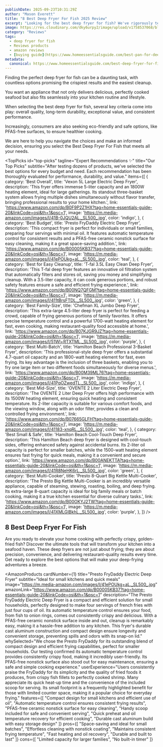```yaml
---
publishDate: 2025-09-23T10:31:29Z
author: "Mason Everett"
title: "8 Best Deep Fryer For Fish 2025 Review"
excerpt: "Looking for the best deep fryer for fish? We've rigorously tested top models to help you find the perfect one for crispy, delicious results every time."
image: https://res.cloudinary.com/dky6urpy2/image/upload/v1758537068/blog_image_1758537067_kuoxc4.webp
category: "Reviews"
tags:
  - deep fryer for fish
  - Reviews products
  - amazon reviews
  - [buying guide](https://www.homeessentialsguide.com/best-pan-for-deep-frying-fish)
metadata:
  canonical: https://www.homeessentialsguide.com/best-deep-fryer-for-fish
---
```



<p>Finding the perfect deep fryer for fish can be a daunting task, with countless options promising the crispiest results and the easiest cleanup.</p>
<p>You want an appliance that not only delivers delicious, perfectly cooked seafood but also fits seamlessly into your kitchen routine and lifestyle.</p>
<p>When selecting the best deep fryer for fish, several key criteria come into play: overall quality, long-term durability, exceptional value, and consistent performance.</p>
<p>Increasingly, consumers are also seeking eco-friendly and safe options, like PFAS-free surfaces, to ensure healthier cooking.</p>
<p>We are here to help you navigate the choices and make an informed decision, ensuring you select the Best Deep Fryer For Fish that meets all your needs.</p>

<TopPicks
  id="top-picks"
  tagline="Expert Recommendations ✨"
  title="Our Top Picks"
  subtitle="After testing dozens of products, we've selected the best options for every budget and need. Each recommendation has been thoroughly evaluated for performance, durability, and value."
  items={[
    {
      category: 'Best Overall',
      title: 'Vexon 5L Large Electric Deep Fryer',
      description: 'This fryer offers immense 5-liter capacity and an 1800W heating element, ideal for large gatherings. Its standout three-basket system allows frying multiple dishes simultaneously without flavor transfer, bringing professional results to your home kitchen.',
      link: 'https://www.amazon.com/dp/B0F9P2Z1HX?tag=home-essentials-guide-20&linkCode=osi&th=1&psc=1',
      image: 'https://m.media-amazon.com/images/I/41B-0JQU2AL._SL500_.jpg',
      color: 'indigo',
    },
    {
      category: 'Best Budget',
      title: 'Presto FryDaddy Electric Deep Fryer',
      description: 'This compact fryer is perfect for individuals or small families, preparing four servings with minimal oil. It features automatic temperature control for consistent results and a PFAS-free ceramic nonstick surface for easy cleaning, making it a great space-saving addition.',
      link: 'https://www.amazon.com/dp/B00005KB37?tag=home-essentials-guide-20&linkCode=osi&th=1&psc=1',
      image: 'https://m.media-amazon.com/images/I/41ePOUkg+aL._SL500_.jpg',
      color: 'teal',
    },
    {
      category: 'Best for Easy Cleanup',
      title: 'T-fal 3.5L Easy Clean Deep Fryer',
      description: 'This T-fal deep fryer features an innovative oil filtration system that automatically filters and stores oil, saving you money and simplifying cleanup. With a 3.5-liter capacity, it can cook generous portions, and robust safety features ensure a safe and efficient frying experience.',
      link: 'https://www.amazon.com/dp/B00NQ7QFGM?tag=home-essentials-guide-20&linkCode=osi&th=1&psc=1',
      image: 'https://m.media-amazon.com/images/I/411tBrsFTDL._SL500_.jpg',
      color: 'green',
    },
    {
      category: 'Best Family-Size',
      title: 'Chefman XL Jumbo Deep Fryer',
      description: 'This extra-large 4.5-liter deep fryer is perfect for feeding a crowd, capable of frying generous portions of family favorites. It offers precise temperature control and a powerful 1700-watt heating element for fast, even cooking, making restaurant-quality food accessible at home.',
      link: 'https://www.amazon.com/dp/B07KJGR9JZ?tag=home-essentials-guide-20&linkCode=osi&th=1&psc=1',
      image: 'https://m.media-amazon.com/images/I/51Wl+RTXTML._SL500_.jpg',
      color: 'purple',
    },
    {
      category: 'Best Multi-Batch',
      title: 'Hamilton Beach Professional 3-Basket Fryer',
      description: 'This professional-style deep fryer offers a substantial 4.7-quart oil capacity and an 1800-watt heating element for fast, even frying. Its key advantage is the inclusion of three baskets, enabling you to fry one large item or two different foods simultaneously for diverse menus.',
      link: 'https://www.amazon.com/dp/B00M39ML76?tag=home-essentials-guide-20&linkCode=osi&th=1&psc=1',
      image: 'https://m.media-amazon.com/images/I/41PqOZwedTL._SL500_.jpg',
      color: 'indigo',
    },
    {
      category: 'Best Mid-Size',
      title: 'OVENTE 2 Liter Electric Deep Fryer',
      description: 'The OVENTE 2 Liter Deep Fryer offers high performance with its 1500W heating element, ensuring quick heating and consistent temperature. Its 2-liter capacity is suitable for various comfort foods, and the viewing window, along with an odor filter, provides a clean and controlled frying environment.',
      link: 'https://www.amazon.com/dp/B07665GLFH?tag=home-essentials-guide-20&linkCode=osi&th=1&psc=1',
      image: 'https://m.media-amazon.com/images/I/41183-xnqRL._SL500_.jpg',
      color: 'teal',
    },
    {
      category: 'Best Small & Safe',
      title: 'Hamilton Beach Cool-Touch Deep Fryer',
      description: 'This Hamilton Beach deep fryer is designed with cool-touch sides, offering enhanced safety against accidental burns. Its 2-liter oil capacity is perfect for smaller batches, while the 1500-watt heating element ensures fast frying for quick meals, making it a convenient and secure option.',
      link: 'https://www.amazon.com/dp/B00ANEKTTA?tag=home-essentials-guide-20&linkCode=osi&th=1&psc=1',
      image: 'https://m.media-amazon.com/images/I/41R8NeHK6rL._SL500_.jpg',
      color: 'green',
    },
    {
      category: 'Best Multi-Cooker',
      title: 'Presto 8-Quart Big Kettle Multi-Cooker',
      description: 'The Presto Big Kettle Multi-Cooker is an incredibly versatile appliance, capable of steaming, stewing, roasting, boiling, and deep frying. Its extra-large 8-quart capacity is ideal for big family meals or batch cooking, making it a true kitchen essential for diverse culinary tasks.',
      link: 'https://www.amazon.com/dp/B00OKYJ2TW?tag=home-essentials-guide-20&linkCode=osi&th=1&psc=1',
      image: 'https://m.media-amazon.com/images/I/41XMLGIBkhL._SL500_.jpg',
      color: 'purple',
    },
  ]}
/>

## 8 Best Deep Fryer For Fish

Are you ready to elevate your home cooking with perfectly crispy, golden-fried fish? Discover the ultimate tools that will transform your kitchen into a seafood haven. These deep fryers are not just about frying; they are about precision, convenience, and delivering restaurant-quality results every time. Get ready to explore the best options that will make your deep-frying adventures a breeze.

<AmazonProducts
  cardNumber={1}
  title="Presto FryDaddy Electric Deep Fryer"
  subtitle="Ideal for small kitchens and quick meals"
  image="https://m.media-amazon.com/images/I/41ePOUkg+aL._SL500_.jpg"
  amazonLink="https://www.amazon.com/dp/B00005KB37?tag=home-essentials-guide-20&linkCode=osi&th=1&psc=1"
  description="The Presto FryDaddy Electric Deep Fryer is a compact and efficient solution for small households, perfectly designed to make four servings of french fries with just four cups of oil. Its automatic temperature control ensures your food, from fish to onion rings, comes out consistently crispy and delicious. With a PFAS-free ceramic nonstick surface inside and out, cleanup is remarkably easy, making it a hassle-free addition to any kitchen. This fryer's durable cast aluminum construction and compact design ensure longevity and convenient storage, preventing spills and odors with its snap-on lid."
  whySelected="We chose the Presto FryDaddy for its outstanding blend of compact design and efficient frying capabilities, perfect for smaller households. Our testing confirmed its automatic temperature control provides consistently crispy food, making it incredibly user-friendly. Its PFAS-free nonstick surface also stood out for easy maintenance, ensuring a safe and simple cooking experience."
  userExperience="Users consistently praise the FryDaddy for its simplicity and the quality of fried foods it produces, from crispy fish fillets to perfectly cooked shrimp. Many appreciate its quick heat-up time and the convenience of the included scoop for serving. Its small footprint is a frequently highlighted benefit for those with limited counter space, making it a popular choice for everyday frying."
  features={[
    "Compact design for small kitchens and efficient use of oil",
    "Automatic temperature control ensures consistent frying results",
    "PFAS-free ceramic nonstick surface for easy cleaning",
    "Handy scoop included for safe and convenient serving",
    "Quick preheat and oil temperature recovery for efficient cooking",
    "Durable cast aluminum build with easy storage design"
  ]}
  pros={[
    "Space-saving and ideal for small batches",
    "Effortless cleaning with nonstick coating",
    "Maintains consistent frying temperature",
    "Fast heating and oil recovery",
    "Durable and built to last"
  ]}
  cons={[
    "Limited capacity for larger families",
    "No built-in timer"
  ]}
  